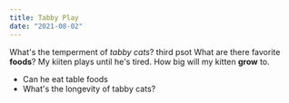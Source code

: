 ---
title: Tabby Play
date: "2021-08-02"
---

What's the temperment of *tabby cats*? third psot
What are there favorite **foods**?
My kiiten plays until he's tired.
How big will my kitten **grow** to.

- Can he eat table foods
- What's the longevity of tabby cats?
